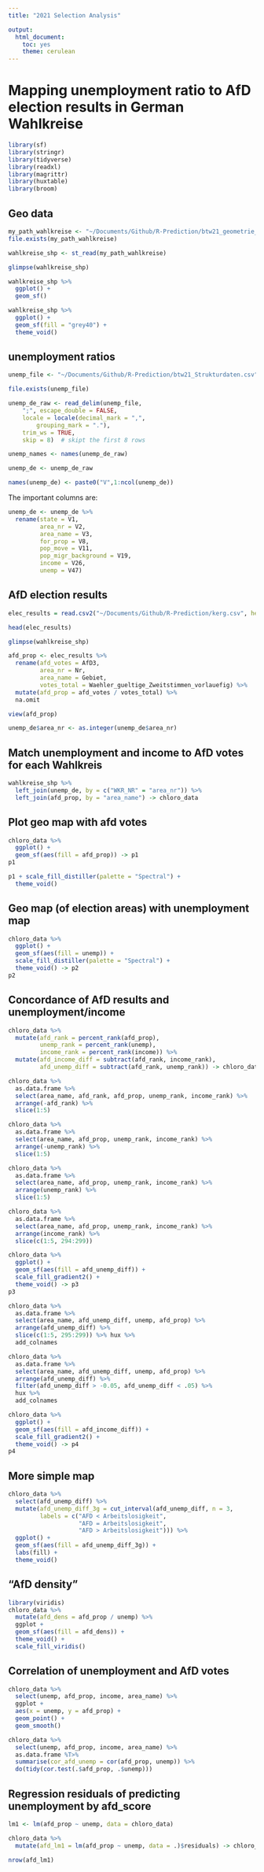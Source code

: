 ```yaml
---
title: "2021 Selection Analysis"

output: 
  html_document: 
    toc: yes
    theme: cerulean
---
```



#  Mapping unemployment ratio to AfD election results in German Wahlkreise

```r
library(sf)
library(stringr)
library(tidyverse)
library(readxl)
library(magrittr)
library(huxtable)
library(broom)
```



## Geo data
```r
my_path_wahlkreise <- "~/Documents/Github/R-Prediction/btw21_geometrie_wahlkreise_shp/Geometrie_Wahlkreise_20DBT.shp"
file.exists(my_path_wahlkreise)
```

```r
wahlkreise_shp <- st_read(my_path_wahlkreise)
```

```r
glimpse(wahlkreise_shp)
```

```r
wahlkreise_shp %>%
  ggplot() +
  geom_sf()
```

```r
wahlkreise_shp %>%
  ggplot() +
  geom_sf(fill = "grey40") +
  theme_void()
```

## unemployment ratios

```r
unemp_file <- "~/Documents/Github/R-Prediction/btw21_Strukturdaten.csv"

file.exists(unemp_file)
```


```r
unemp_de_raw <- read_delim(unemp_file,
    ";", escape_double = FALSE,
    locale = locale(decimal_mark = ",",
        grouping_mark = "."),
    trim_ws = TRUE,
    skip = 8)  # skipt the first 8 rows
```




```r
unemp_names <- names(unemp_de_raw)

unemp_de <- unemp_de_raw

names(unemp_de) <- paste0("V",1:ncol(unemp_de))
```
The important columns are:




```r
unemp_de <- unemp_de %>%
  rename(state = V1,
         area_nr = V2,
         area_name = V3,
         for_prop = V8,
         pop_move = V11,
         pop_migr_background = V19,
         income = V26,
         unemp = V47)  
```

## AfD election results





```r
elec_results = read.csv2("~/Documents/Github/R-Prediction/kerg.csv", head = TRUE, sep="\t")
```



```r
head(elec_results)
```
```r
glimpse(wahlkreise_shp)
```


```r
afd_prop <- elec_results %>%
  rename(afd_votes = AfD3,
         area_nr = Nr,
         area_name = Gebiet,
         votes_total = Waehler_gueltige_Zweitstimmen_vorlauefig) %>%
  mutate(afd_prop = afd_votes / votes_total) %>%
  na.omit
```

```r
view(afd_prop)
```


```r
unemp_de$area_nr <- as.integer(unemp_de$area_nr)
```

##  Match unemployment and income to AfD votes for each Wahlkreis

```r
wahlkreise_shp %>%
  left_join(unemp_de, by = c("WKR_NR" = "area_nr")) %>%
  left_join(afd_prop, by = "area_name") -> chloro_data
```


##  Plot geo map with afd votes
```r
chloro_data %>%
  ggplot() +
  geom_sf(aes(fill = afd_prop)) -> p1
p1
```



```r
p1 + scale_fill_distiller(palette = "Spectral") +
  theme_void()
```

##   Geo map (of election areas) with unemployment map
```r
chloro_data %>%
  ggplot() +
  geom_sf(aes(fill = unemp)) +
  scale_fill_distiller(palette = "Spectral") +
  theme_void() -> p2
p2
```


##  Concordance of AfD results and unemployment/income
```r
chloro_data %>%
  mutate(afd_rank = percent_rank(afd_prop),
         unemp_rank = percent_rank(unemp),
         income_rank = percent_rank(income)) %>%
  mutate(afd_income_diff = subtract(afd_rank, income_rank),
         afd_unemp_diff = subtract(afd_rank, unemp_rank)) -> chloro_data
```


```r
chloro_data %>%
  as.data.frame %>%
  select(area_name, afd_rank, afd_prop, unemp_rank, income_rank) %>%
  arrange(-afd_rank) %>%
  slice(1:5)
```



```r
chloro_data %>%
  as.data.frame %>%
  select(area_name, afd_prop, unemp_rank, income_rank) %>%
  arrange(-unemp_rank) %>%
  slice(1:5)
```




```r
chloro_data %>%
  as.data.frame %>%
  select(area_name, afd_prop, unemp_rank, income_rank) %>%
  arrange(unemp_rank) %>%
  slice(1:5)
```



```r
chloro_data %>%
  as.data.frame %>%
  select(area_name, afd_prop, unemp_rank, income_rank) %>%
  arrange(income_rank) %>%
  slice(c(1:5, 294:299))
```


```r
chloro_data %>%
  ggplot() +
  geom_sf(aes(fill = afd_unemp_diff)) +
  scale_fill_gradient2() +
  theme_void() -> p3
p3
```



```r
chloro_data %>%
  as.data.frame %>%
  select(area_name, afd_unemp_diff, unemp, afd_prop) %>%
  arrange(afd_unemp_diff) %>%
  slice(c(1:5, 295:299)) %>% hux %>%
  add_colnames
```




```r
chloro_data %>%
  as.data.frame %>%
  select(area_name, afd_unemp_diff, unemp, afd_prop) %>%
  arrange(afd_unemp_diff) %>%
  filter(afd_unemp_diff > -0.05, afd_unemp_diff < .05) %>%
  hux %>%
  add_colnames
```



```r
chloro_data %>%
  ggplot() +
  geom_sf(aes(fill = afd_income_diff)) +
  scale_fill_gradient2() +
  theme_void() -> p4
p4
```

## More simple map
```r
chloro_data %>%
  select(afd_unemp_diff) %>%
  mutate(afd_unemp_diff_3g = cut_interval(afd_unemp_diff, n = 3,
         labels = c("AFD < Arbeitslosigkeit",
                    "AFD = Arbeitslosigkeit",
                    "AFD > Arbeitslosigkeit"))) %>%
  ggplot() +
  geom_sf(aes(fill = afd_unemp_diff_3g)) +
  labs(fill) +
  theme_void()
```

##  “AfD density”

```r
library(viridis)
chloro_data %>%
  mutate(afd_dens = afd_prop / unemp) %>%
  ggplot +
  geom_sf(aes(fill = afd_dens)) +
  theme_void() +
  scale_fill_viridis()
```


##  Correlation of unemployment and AfD votes

```r
chloro_data %>%
  select(unemp, afd_prop, income, area_name) %>%
  ggplot +
  aes(x = unemp, y = afd_prop) +
  geom_point() +
  geom_smooth()
```



```r
chloro_data %>%
  select(unemp, afd_prop, income, area_name) %>%
  as.data.frame %T>%
  summarise(cor_afd_unemp = cor(afd_prop, unemp)) %>%
  do(tidy(cor.test(.$afd_prop, .$unemp)))
```


## Regression residuals of predicting unemployment by afd_score

```r
lm1 <- lm(afd_prop ~ unemp, data = chloro_data)

chloro_data %>%
  mutate(afd_lm1 = lm(afd_prop ~ unemp, data = .)$residuals) -> chloro_data
```
```r
nrow(afd_lm1)
```


